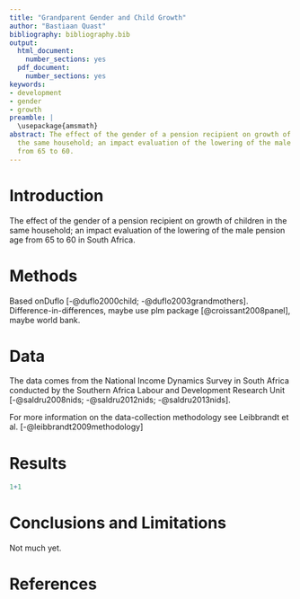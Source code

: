```yaml
---
title: "Grandparent Gender and Child Growth"
author: "Bastiaan Quast"
bibliography: bibliography.bib
output:
  html_document:
    number_sections: yes
  pdf_document:
    number_sections: yes
keywords:
- development
- gender
- growth
preamble: |
  \usepackage{amsmath}
abstract: The effect of the gender of a pension recipient on growth of children in
  the same household; an impact evaluation of the lowering of the male pension age
  from 65 to 60.
---
```


# Introduction

The effect of the gender of a pension recipient on growth of children in the same household; an impact evaluation of the lowering of the male pension age from 65 to 60 in South Africa.


# Methods

Based onDuflo [-@duflo2000child; -@duflo2003grandmothers].
Difference-in-differences, maybe use plm package [@croissant2008panel], maybe world bank.



# Data

The data comes from the National Income Dynamics Survey in South Africa conducted by the Southern Africa Labour and Development Research Unit [-@saldru2008nids; -@saldru2012nids; -@saldru2013nids].

For more information on the data-collection methodology see Leibbrandt et al. [-@leibbrandt2009methodology]

# Results

```r
1+1
```


# Conclusions and Limitations

Not much yet.


# References
\setlength{\parindent}{-0.2in}
\setlength{\leftskip}{0.2in}
\setlength{\parskip}{8pt}